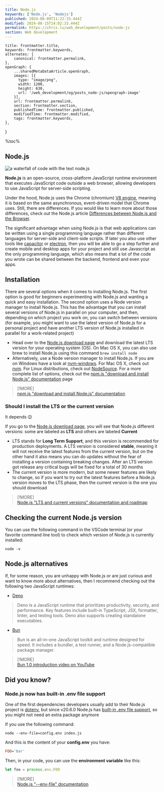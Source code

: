 ```yaml
---
title: Node.js
keywords: ['Node.js', 'Nodejs']
published: 2024-08-09T11:22:33.444Z
modified: 2024-08-15T14:02:33.444Z
permalink: https://chris.lu/web_development/posts/node-js
section: Web development
---
```



    title: frontmatter.title,
    keywords: frontmatter.keywords,
    alternates: {
        canonical: frontmatter.permalink,
    },
    openGraph: {
        ...sharedMetaDataArticle.openGraph,
        images: [{
          type: "image/png",
          width: 1200,
          height: 630,
          url: '/web_development/og/posts_node-js/opengraph-image'
        }],
        url: frontmatter.permalink,
        section: frontmatter.section,
        publishedTime: frontmatter.published,
        modifiedTime: frontmatter.modified,
        tags: frontmatter.keywords,
    },
}

%toc%

<article>

# Node.js

![a waterfall of code with the text node.js](../../../../public/assets/images/app/web_development/posts/node-js/banner.png '{ banner }')

**Node.js** is an open-source, cross-platform JavaScript runtime environment that executes JavaScript code outside a web browser, allowing developers to use JavaScript for server-side scripting.

Under the hood, Node.js uses the Chrome (chromium) [V8 engine](https://nodejs.org/en/learn/getting-started/the-v8-javascript-engine), meaning it is based on the same asynchronous, event-driven model that Chrome uses. Still, there are differences. If you would like to learn more about those differences, check out the Node.js article [Differences between Node.js and the Browser](https://nodejs.org/en/learn/getting-started/differences-between-nodejs-and-the-browser).

The significant advantage when using Node.js is that web applications can be written using a single programming language rather than different languages for server-side and client-side scripts. If later you also use other tools like [capacitor](https://capacitorjs.com/) or [electron](https://www.electronjs.org/), then you will be able to go a step further and create mobile and desktop apps for your project and still use Javascript as the only programming language, which also means that a lot of the code you wrote can be shared between the backend, frontend and even your apps.

## Installation

There are several options when it comes to installing Node.js. The first option is good for beginners experimenting with Node.js and wanting a quick and easy installation. The second option uses a Node version manager to install Node.js. This has the advantage that you can install several versions of Node.js in parallel on your computer, and then, depending on which project you work on, you can switch between versions (for example, you might want to use the latest version of Node.js for a personal project and have another LTS version of Node.js installed in parallel for a work-related project)

* Head over to the [Node.js download page](https://nodejs.org/en/download) and download the latest LTS version for your operating system (OS). On Mac OS X, you can also use brew to install Node.js using this command `brew install node`
* Alternatively, use a Node version manager to install Node.js. If you are on Windows have a look at [nvm-windows](https://github.com/coreybutler/nvm-windows). For Mac OS X, check out [nvm](https://github.com/nvm-sh/nvm). For Linux distributions, check out [NodeSource](https://github.com/nodesource/distributions). For a more complete list of options, check out the [npm.js "download and install Node.js" documentation](https://docs.npmjs.com/downloading-and-installing-node-js-and-npm) page

> [!MORE]  
> [npm.js "download and install Node.js" documentation](https://docs.npmjs.com/downloading-and-installing-node-js-and-npm)  

### Should I install the LTS or the current version

It depends 😉

If you go to the [Node.js download page](https://nodejs.org/en/download), you will see that Node.js different versions: some are labeled as **LTS** and others are labeled **Current**

* LTS stands for **Long Term Support**, and this version is recommended for production deployments. A LTS version is considered **stable**, meaning it will not receive the latest features from the current version, but on the other hand it also means you can do updates without the fear of installing a version containing breaking changes. After an LTS version got release any critical bugs will be fixed for a total of 30 months
* The current version is more modern, but some newer features are likely to change, so if you want to try out the latest features before a Node.js version moves to the LTS phase, then the current version is the one you should download

> [!MORE]  
> [Node.js "LTS and current versions" documentation and roadmap](https://nodejs.org/en/about/previous-releases)  

## Checking the current Node.js version

You can use the following command in the VSCode terminal (or your favorite command line tool) to check which version of Node.js is currently installed:

```shell
node -v
```

## Node.js alternatives

If, for some reason, you are unhappy with Node.js or are just curious and want to know more about alternatives, then I recommend checking out the following two JavaScript runtimes:

* [Deno](https://deno.com/)

> Deno is a JavaScript runtime that prioritizes productivity, security, and performance. Key features include built-in TypeScript, JSX, formatter, linter, and testing tools. Deno also supports creating standalone executables.

* [Bun](https://bun.sh/)

> Bun is an all-in-one JavaScript toolkit and runtime designed for speed. It includes a bundler, a test runner, and a Node.js-compatible package manager.

> [!MORE]  
> [Bun 1.0 introduction video on YouTube](https://www.youtube.com/watch?v=BsnCpESUEqM)  

## Did you know?

### Node.js now has built-in .env file support

One of the first dependencies developers usually add to their Node.js project is [dotenv](https://www.npmjs.com/package/dotenv), but since v20.6.0 Node.js has [built-in .env file support](https://github.com/nodejs/node/blob/main/doc/changelogs/CHANGELOG_V20.md#built-in-env-file-support), so you might not need an extra package anymore

If you use the following command:

```shell
node --env-file=config.env index.js
```

And this is the content of your **config.env** you have:

```ini
FOO='bar'
```

Then, in your code, you can use the **environment variable** like this:

```js
let foo = process.env.FOO
```

> [!MORE]  
> [Node.js "--env-file" documentation](https://nodejs.org/docs/latest/api/cli.html#--env-fileconfig)  

</article>
